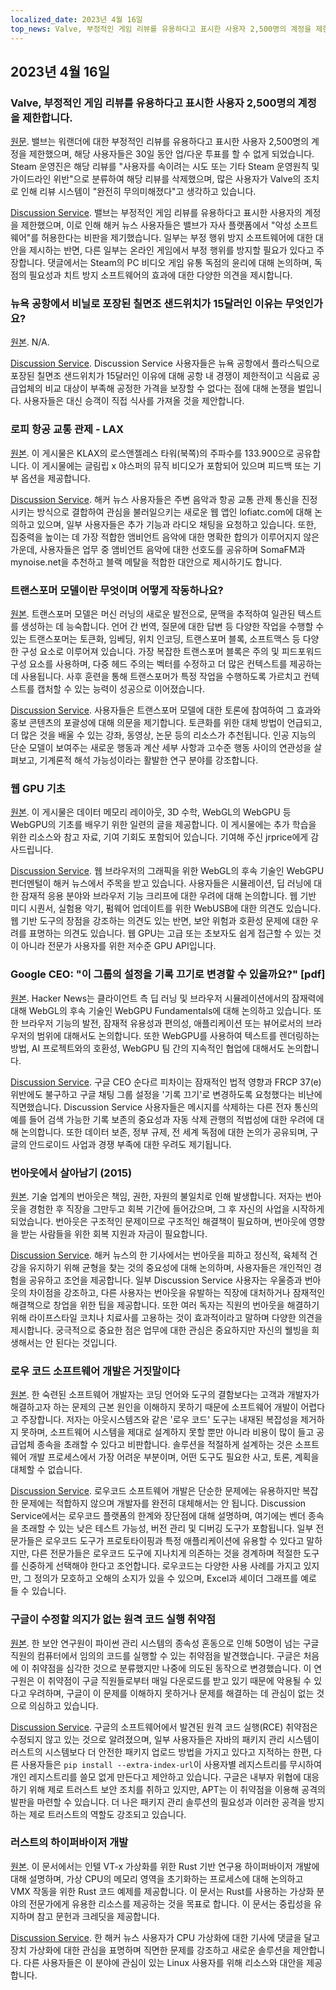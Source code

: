 ```yaml
---
localized_date: 2023년 4월 16일
top_news: Valve, 부정적인 게임 리뷰를 유용하다고 표시한 사용자 2,500명의 계정을 제한합니다.
---
```




<CallToAction />

<Steps>

## 2023년 4월 16일

### Valve, 부정적인 게임 리뷰를 유용하다고 표시한 사용자 2,500명의 계정을 제한합니다.

[원문](https://tech.slashdot.org/story/23/04/14/175246/valve-restricts-accounts-of-2500-users-who-marked-a-negative-game-review-useful).
밸브는 워랜더에 대한 부정적인 리뷰를 유용하다고 표시한 사용자 2,500명의 계정을 제한했으며, 해당 사용자들은 30일 동안 업/다운 투표를 할 수 없게 되었습니다. Steam 운영진은 해당 리뷰를 "사용자를 속이려는 시도 또는 기타 Steam 운영원칙 및 가이드라인 위반"으로 분류하여 해당 리뷰를 삭제했으며, 많은 사용자가 Valve의 조치로 인해 리뷰 시스템이 "완전히 무의미해졌다"고 생각하고 있습니다.

[Discussion Service](http://news.ycombinator.com/item?id=35577895).
밸브는 부정적인 게임 리뷰를 유용하다고 표시한 사용자의 계정을 제한했으며, 이로 인해 해커 뉴스 사용자들은 밸브가 자사 플랫폼에서 "악성 소프트웨어"를 허용한다는 비판을 제기했습니다. 일부는 부정 행위 방지 소프트웨어에 대한 대안을 제시하는 반면, 다른 일부는 온라인 게임에서 부정 행위를 방지할 필요가 있다고 주장합니다. 댓글에서는 Steam의 PC 비디오 게임 유통 독점의 윤리에 대해 논의하며, 독점의 필요성과 치트 방지 소프트웨어의 효과에 대한 다양한 의견을 제시합니다.

### 뉴욕 공항에서 비닐로 포장된 칠면조 샌드위치가 15달러인 이유는 무엇인가요?

[원본](https://hellgatenyc.com/why-is-airport-turkey-sandwich-expensive).
N/A.

[Discussion Service](http://news.ycombinator.com/item?id=35580847).
Discussion Service 사용자들은 뉴욕 공항에서 플라스틱으로 포장된 칠면조 샌드위치가 15달러인 이유에 대해 공항 내 경쟁이 제한적이고 식음료 공급업체의 비교 대상이 부족해 공정한 가격을 보장할 수 없다는 점에 대해 논쟁을 벌입니다. 사용자들은 대신 승객이 직접 식사를 가져올 것을 제안합니다.

### 로피 항공 교통 관제 - LAX

[원본](https://www.lofiatc.com/?icao=KLAX).
이 게시물은 KLAX의 로스앤젤레스 타워(북쪽)의 주파수를 133.900으로 공유합니다. 이 게시물에는 글림립 x 야스퍼의 뮤직 비디오가 포함되어 있으며 피드백 또는 기부 옵션을 제공합니다.

[Discussion Service](http://news.ycombinator.com/item?id=35583228).
해커 뉴스 사용자들은 주변 음악과 항공 교통 관제 통신을 진정시키는 방식으로 결합하여 관심을 불러일으키는 새로운 웹 앱인 lofiatc.com에 대해 논의하고 있으며, 일부 사용자들은 추가 기능과 라디오 채팅을 요청하고 있습니다. 또한, 집중력을 높이는 데 가장 적합한 앰비언트 음악에 대한 명확한 합의가 이루어지지 않은 가운데, 사용자들은 업무 중 앰비언트 음악에 대한 선호도를 공유하며 SomaFM과 mynoise.net을 추천하고 블랙 메탈을 적합한 대안으로 제시하기도 합니다.

### 트랜스포머 모델이란 무엇이며 어떻게 작동하나요?

[원본](https://txt.cohere.ai/what-are-transformer-models/).
트랜스포머 모델은 머신 러닝의 새로운 발전으로, 문맥을 추적하여 일관된 텍스트를 생성하는 데 능숙합니다. 언어 간 번역, 질문에 대한 답변 등 다양한 작업을 수행할 수 있는 트랜스포머는 토큰화, 임베딩, 위치 인코딩, 트랜스포머 블록, 소프트맥스 등 다양한 구성 요소로 이루어져 있습니다. 가장 복잡한 트랜스포머 블록은 주의 및 피드포워드 구성 요소를 사용하며, 다중 헤드 주의는 벡터를 수정하고 더 많은 컨텍스트를 제공하는 데 사용됩니다. 사후 훈련을 통해 트랜스포머가 특정 작업을 수행하도록 가르치고 컨텍스트를 캡처할 수 있는 능력이 성공으로 이어졌습니다.

[Discussion Service](http://news.ycombinator.com/item?id=35576918).
사용자들은 트랜스포머 모델에 대한 토론에 참여하여 그 효과와 홍보 콘텐츠의 포괄성에 대해 의문을 제기합니다. 토큰화를 위한 대체 방법이 언급되고, 더 많은 것을 배울 수 있는 강좌, 동영상, 논문 등의 리소스가 추천됩니다. 인공 지능의 단순 모델이 보여주는 새로운 행동과 계산 세부 사항과 고수준 행동 사이의 연관성을 살펴보고, 기계론적 해석 가능성이라는 활발한 연구 분야를 강조합니다.

### 웹 GPU 기초

[원본](https://webgpufundamentals.org/).
이 게시물은 데이터 메모리 레이아웃, 3D 수학, WebGL의 WebGPU 등 WebGPU의 기초를 배우기 위한 일련의 글을 제공합니다. 이 게시물에는 추가 학습을 위한 리소스와 참고 자료, 기여 기회도 포함되어 있습니다. 기여해 주신 jrprice에게 감사드립니다.

[Discussion Service](http://news.ycombinator.com/item?id=35579334).
웹 브라우저의 그래픽을 위한 WebGL의 후속 기술인 WebGPU 펀더멘털이 해커 뉴스에서 주목을 받고 있습니다. 사용자들은 시뮬레이션, 딥 러닝에 대한 잠재적 응용 분야와 브라우저 기능 크리프에 대한 우려에 대해 논의합니다. 웹 기반 미디 시퀀서, 실험용 악기, 펌웨어 업데이트를 위한 WebUSB에 대한 의견도 있습니다. 웹 기반 도구의 장점을 강조하는 의견도 있는 반면, 보안 위험과 호환성 문제에 대한 우려를 표명하는 의견도 있습니다. 웹 GPU는 고급 또는 초보자도 쉽게 접근할 수 있는 것이 아니라 전문가 사용자를 위한 저수준 GPU API입니다.

### Google CEO: "이 그룹의 설정을 기록 끄기로 변경할 수 있을까요?" [pdf]

[원본](https://ia601707.us.archive.org/28/items/gov.uscourts.cand.364454/gov.uscourts.cand.364454.385.0.pdf).
Hacker News는 클라이언트 측 딥 러닝 및 브라우저 시뮬레이션에서의 잠재력에 대해 WebGL의 후속 기술인 WebGPU Fundamentals에 대해 논의하고 있습니다. 또한 브라우저 기능의 발전, 잠재적 유용성과 편의성, 애플리케이션 또는 뷰어로서의 브라우저의 범위에 대해서도 논의합니다. 또한 WebGPU를 사용하여 텍스트를 렌더링하는 방법, AI 프로젝트와의 호환성, WebGPU 팀 간의 지속적인 협업에 대해서도 논의합니다.

[Discussion Service](http://news.ycombinator.com/item?id=35585174).
구글 CEO 순다르 피차이는 잠재적인 법적 영향과 FRCP 37(e) 위반에도 불구하고 구글 채팅 그룹 설정을 '기록 끄기'로 변경하도록 요청했다는 비난에 직면했습니다. Discussion Service 사용자들은 메시지를 삭제하는 다른 전자 통신의 예를 들어 검색 가능한 기록 보존의 중요성과 자동 삭제 관행의 적법성에 대한 우려에 대해 논의합니다. 또한 데이터 보존, 정부 규제, 전 세계 독점에 대한 논의가 공유되며, 구글의 안드로이드 사업과 경쟁 부족에 대한 우려도 제기됩니다.

### 번아웃에서 살아남기 (2015)

[원본](https://lifeofaudrey.com/essays/surviving_burnout.html).
기술 업계의 번아웃은 책임, 권한, 자원의 불일치로 인해 발생합니다. 저자는 번아웃을 경험한 후 직장을 그만두고 회복 기간에 들어갔으며, 그 후 자신의 사업을 시작하게 되었습니다. 번아웃은 구조적인 문제이므로 구조적인 해결책이 필요하며, 번아웃에 영향을 받는 사람들을 위한 회복 지원과 자금이 필요합니다.

[Discussion Service](http://news.ycombinator.com/item?id=35577285).
해커 뉴스의 한 기사에서는 번아웃을 피하고 정신적, 육체적 건강을 유지하기 위해 균형을 찾는 것의 중요성에 대해 논의하며, 사용자들은 개인적인 경험을 공유하고 조언을 제공합니다. 일부 Discussion Service 사용자는 우울증과 번아웃의 차이점을 강조하고, 다른 사용자는 번아웃을 유발하는 직장에 대처하거나 잠재적인 해결책으로 창업을 위한 팁을 제공합니다. 또한 여러 독자는 직원의 번아웃을 해결하기 위해 라이프스타일 코치나 치료사를 고용하는 것이 효과적이라고 말하며 다양한 의견을 제시합니다. 궁극적으로 중요한 점은 업무에 대한 관심은 중요하지만 자신의 웰빙을 희생해서는 안 된다는 것입니다.

### 로우 코드 소프트웨어 개발은 거짓말이다

[원본](https://jaylittle.com/post/view/2023/4/low-code-software-development-is-a-lie).
한 숙련된 소프트웨어 개발자는 코딩 언어와 도구의 결함보다는 고객과 개발자가 해결하고자 하는 문제의 근본 원인을 이해하지 못하기 때문에 소프트웨어 개발이 어렵다고 주장합니다. 저자는 아웃시스템즈와 같은 '로우 코드' 도구는 내재된 복잡성을 제거하지 못하며, 소프트웨어 시스템을 제대로 설계하지 못할 뿐만 아니라 비용이 많이 들고 공급업체 종속을 초래할 수 있다고 비판합니다. 솔루션을 적절하게 설계하는 것은 소프트웨어 개발 프로세스에서 가장 어려운 부분이며, 어떤 도구도 필요한 사고, 토론, 계획을 대체할 수 없습니다.

[Discussion Service](http://news.ycombinator.com/item?id=35578240).
로우코드 소프트웨어 개발은 단순한 문제에는 유용하지만 복잡한 문제에는 적합하지 않으며 개발자를 완전히 대체해서는 안 됩니다. Discussion Service에서는 로우코드 플랫폼의 한계와 장단점에 대해 설명하며, 여기에는 벤더 종속을 초래할 수 있는 낮은 테스트 가능성, 버전 관리 및 디버깅 도구가 포함됩니다. 일부 전문가들은 로우코드 도구가 프로토타이핑과 특정 애플리케이션에 유용할 수 있다고 말하지만, 다른 전문가들은 로우코드 도구에 지나치게 의존하는 것을 경계하며 적절한 도구를 신중하게 선택해야 한다고 조언합니다. 로우코드는 다양한 사용 사례를 가지고 있지만, 그 정의가 모호하고 오해의 소지가 있을 수 있으며, Excel과 셰이더 그래프를 예로 들 수 있습니다.

### 구글이 수정할 의지가 없는 원격 코드 실행 취약점

[원본](https://giraffesecurity.dev/posts/google-remote-code-execution/).
한 보안 연구원이 파이썬 관리 시스템의 종속성 혼동으로 인해 50명이 넘는 구글 직원의 컴퓨터에서 임의의 코드를 실행할 수 있는 취약점을 발견했습니다. 구글은 처음에 이 취약점을 심각한 것으로 분류했지만 나중에 의도된 동작으로 변경했습니다. 이 연구원은 이 취약점이 구글 직원들로부터 매일 다운로드를 받고 있기 때문에 악용될 수 있다고 우려하며, 구글이 이 문제를 이해하지 못하거나 문제를 해결하는 데 관심이 없는 것으로 의심하고 있습니다.

[Discussion Service](http://news.ycombinator.com/item?id=35581532).
구글의 소프트웨어에서 발견된 원격 코드 실행(RCE) 취약점은 수정되지 않고 있는 것으로 알려졌으며, 일부 사용자들은 자바의 패키지 관리 시스템이 러스트의 시스템보다 더 안전한 패키지 업로드 방법을 가지고 있다고 지적하는 한편, 다른 사용자들은 `pip install --extra-index-url`이 사용자별 레지스트리를 무시하여 개인 레지스트리를 쓸모 없게 만든다고 제안하고 있습니다. 구글은 내부자 위협에 대응하기 위해 제로 트러스트 보안 조치를 취하고 있지만, APT는 이 취약점을 이용해 공격의 발판을 마련할 수 있습니다. 더 나은 패키지 관리 솔루션의 필요성과 이러한 공격을 방지하는 제로 트러스트의 역할도 강조되고 있습니다.

### 러스트의 하이퍼바이저 개발

[원본](https://memn0ps.github.io/hypervisor-development-in-rust-part-1/).
이 문서에서는 인텔 VT-x 가상화를 위한 Rust 기반 연구용 하이퍼바이저 개발에 대해 설명하며, 가상 CPU의 메모리 영역을 초기화하는 프로세스에 대해 논의하고 VMX 작동을 위한 Rust 코드 예제를 제공합니다. 이 문서는 Rust를 사용하는 가상화 분야의 전문가에게 유용한 리소스를 제공하는 것을 목표로 합니다. 이 문서는 중립성을 유지하며 참고 문헌과 크레딧을 제공합니다.

[Discussion Service](http://news.ycombinator.com/item?id=35579876).
한 해커 뉴스 사용자가 CPU 가상화에 대한 기사에 댓글을 달고 장치 가상화에 대한 관심을 표명하며 직면한 문제를 강조하고 새로운 솔루션을 제안합니다. 다른 사용자들은 이 분야에 관심이 있는 Linux 사용자를 위해 리소스와 대안을 제공합니다.

</Steps>
